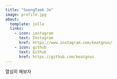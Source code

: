 ```yaml
---
title: "SeongTaek Jo"
image: profile.jpg
about:
  template: jolla
  links:
    - icon: instagram
      text: Instagram
      href: https://www.instagram.com/keatgnus/
    - icon: github
      text: Github 
      href: https://github.com/keatgnus
---
```


열심히 해보자
